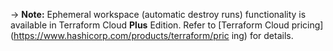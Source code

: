 -> **Note:** Ephemeral workspace (automatic destroy runs) functionality is available in Terraform Cloud **Plus** Edition. Refer to [Terraform Cloud pricing](https://www.hashicorp.com/products/terraform/pric
ing) for details.
